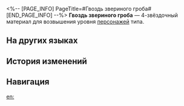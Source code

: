 <%-- [PAGE_INFO]
PageTitle=#Гвоздь звериного гроба#
[END_PAGE_INFO] --%>
{{Предмет Инфобокс
|id          = 110424
|Изображение = Предмет Гвоздь звериного гроба.png
|Тип         = Материал возвышения персонажа
|Инвентарь   = Материалы улучшения
|Редкость    = 4
|Эффект      = 
|Описание    = Часть бионического позвоночника меха. Можно использовать для возвышения электрических персонажей.
|Источник1   = [[Застойная тень: Форма мехаволка]]
|Источник2   = [[Универсальная машина для синтеза: Обмен материалов]]
}}
{{Описание|Несмотря на безжизненную форму, центральный компонент меха, созданного по подобию борисинцев, сохранил древний Алгоритм кровопролития, заложенный в генах.<br /><br />''«Вы видите бесчисленных монстров, а я вижу неисчерпаемый запас деталей. В этом разница между нами».''}}
'''Гвоздь звериного гроба''' — 4-звёздочный материал для возвышения уровня [[Персонажи|персонажей]] {{undefined|}} типа.

==На других языках==
{{На других языках
|en   = Nail of the Beast Coffin
|zhs  = 兽棺之钉
|zht  = 獸棺之釘
|ja   = 獣棺の釘
|ko   = 수관(獸棺)의 못
|es   = Clavo del ataúd bestial
|fr   = Clou du cercueil de la bête
|ru   = Гвоздь звериного гроба
|th   = Nail of the Beast Coffin
|vi   = Chiếc Đinh Quan Tài Thú
|de   = Nagel im Sarg der Bestie
|id   = Nail of the Beast Coffin
|pt   = Prego do Caixão da Besta
}}

==История изменений==
{{История изменений|3.5}}

==Навигация==
{{Материалы улучшения Навбокс}}

[[en:]]